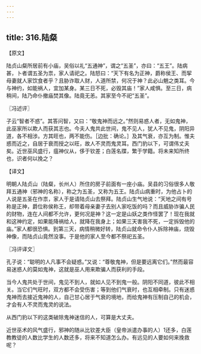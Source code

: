 ```yaml
---
---
---
```

title: 316.陆粲
---



【原文】

陆贞山粲所居前有小庙，吴俗以礼“五通神”，谓之“五圣”，亦曰：“五王”。陆病甚，卜者谓五圣为祟，家人请祀之。陆怒曰：“天下有名为正神，爵称侯王、而挈母妻就人家饮食者乎？且胁诈取人财，人道所禁，何况于神？此必山魈之类耳。今与神约，如能祸人，宜加某身。某三日不死，必毁其庙！”家人咸惧。至三日，病稍间，陆乃命仆撤庙焚其像。陆竟无恙。其家至今不祀“五圣”。

〖冯述评〗

子云“智者不惑”。其答问智，又曰：“敬鬼神而远之。”然则易惑人者，无如鬼神，此巫家所以欺人而获其志也。今夫人鬼共此世间，鬼不见人，犹人不见鬼，阴阳异道，各不相涉。方其旺也，两不能伤。［边批：确论。］及其气衰，亦互为制。惟夫惑而近之，自居于衰而授之以旺，故人不灵而鬼灵耳。西门豹以下，可谓伟丈夫矣。近世巫风盛行，瘟神仪从，侈于钦差；白莲名牒，繁于学籍。将未来知所终也，识者何以挽之？

【译文】

明朝人陆贞山（陆粲，长州人）所住的房子前面有一座小庙。吴县的习俗很多人敬拜五通神（邪神的名称），称之为五圣，又称为五王。陆贞山病重时，为他占卜的人说是五圣在作祟，家人于是请陆贞山去祭拜。陆贞山生气地说：“天地之间有号称是正神，爵位称侯称王，却带着母亲妻子去别人家吃饭的吗？而且威胁诈骗人民的财物，连在人间都不允许，更何况是神？这一定是山妖之类作怪罢了！现在我就和这神约定，如果能降祸给人，就降在我身上；如果三天害我不死，一定拆毁他的庙。”家人都很恐惧。到第三天，病情稍微好转，陆贞山就命令仆人拆除神庙，烧毁神像，而陆贞山竟然没事。于是他的家人至今都不祭祀五圣。

〖冯评译文〗

孔子说：“聪明的人凡事不会疑惑。”又说：“尊敬鬼神，但是要远离它们。”然而最容易迷惑人的莫如鬼神，这就是巫人用来欺骗人而获利的手段。

当今人鬼共处于世间，鬼见不到人，就如人见不到鬼一般。阴阳不同道，彼此不相关。当它们气旺时，双方都不会受伤害；等到他们气衰时，也互相牵制。只有迷惑鬼神而去接近鬼神的人，自己甘心居于气衰的境地，而给鬼神有压制自己的机会，才会有人不灵而鬼灵的说法。

从西门豹以下的这类破除鬼神迷信的人，可算是大丈夫。

近世巫术的风气盛行，邪神的随从比钦差大臣（皇帝派遣办事的人）1还多，白莲教教徒的人数比学生的人数还多，将来不知道怎么办。有远见的人要如何来挽救呢？